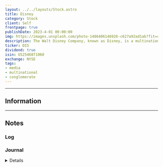 ```yaml
---
layout: ../../layouts/Stock.astro
title: Disney
category: Stock
client: Self
frontpage: true
publishDate: 2023-4-01 00:00:00
img: https://images.unsplash.com/photo-1486406146926-c627a92ad1ab?fit=crop&w=1400&h=700&q=75
description: The Walt Disney Company, known as Disney, is a multinational media conglomerate.
ticker: DIS
dividend: true
isin: US2546871060
exchange: NYSE
tags:
- media
- multinational
- conglomerate
---
```



---

## Information


---

## Notes

### Log

### Journal


<Details data="J1">

#### J1
##### 2023-04-14
Testing the charts for $SPY

</Details>